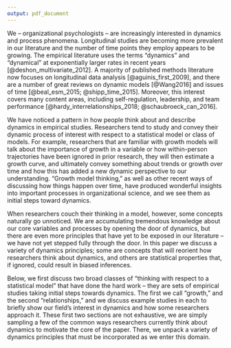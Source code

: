 ```yaml
---
output: pdf_document
---
```


We -- organizational psychologists -- are increasingly interested in dynamics and process phenomena. Longitudinal studies are becoming more prevalent in our literature and the number of time points they employ appears to be growing. The empirical literature uses the terms "dynamics" and "dynamical" at exponentially larger rates in recent years [@deshon_multivariate_2012]. A majority of published methods literature now focuses on longitudinal data analysis [@aguinis_first_2009], and there are a number of great reviews on dynamic models [@Wang2016] and issues of time [@beal_esm_2015; @shipp_time_2015]. Moreover, this interest covers many content areas, including self-regulation, leadership, and team performance [@hardy_interrelationships_2018; @schaubroeck_can_2016].

We have noticed a pattern in how people think about and describe dynamics in empirical studies. Researchers tend to study and convey their dynamic process of interest with respect to a statistical model or class of models. For example, researchers that are familiar with growth models will talk about the importance of growth in a variable or how within-person trajectories have been ignored in prior research, they will then estimate a growth curve, and ultimately convey something about trends or growth over time and how this has added a new dynamic perspective to our understanding. "Growth model thinking," as well as other recent ways of discussing how things happen over time, have produced wonderful insights into important processes in organizational science, and we see them as initial steps toward dynamics. 

When researchers couch their thinking in a model, however, some concepts naturally go unnoticed. We are accumulating tremendous knowledge about our core variables and processes by opening the door of dynamics, but there are even more principles that have yet to be exposed in our literature -- we have not yet stepped fully through the door. In this paper we discuss a variety of dynamics principles; some are concepts that will reorient how researchers think about dynamics, and others are statistical properties that, if ignored, could result in biased inferences. 

Below, we first discuss two broad classes of "thinking with respect to a statistical model" that have done the hard work -- they are sets of empirical studies taking initial steps towards dynamics. The first we call "growth," and the second "relationships," and we discuss example studies in each to briefly show our field's interest in dynamics and how some researchers approach it. These first two sections are not exhaustive, we are simply sampling a few of the common ways researchers currently think about dynamics to motivate the core of the paper. There, we unpack a variety of dynamics principles that must be incorporated as we enter this domain.